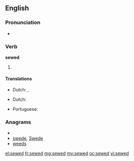 ==English==

===Pronunciation===
* {{a|US}} {{IPA|/ˈsəʊd/}}

===Verb===
'''sewed'''

# {{past of| to [[sew]]}}

====Translations====
{{trans-top|past tense of sow}}
* Dutch: {{t-|nl|naaide}}, {{t-|nl|naaiden}}
{{trans-mid}}
{{trans-bottom}}
{{trans-top|past tense of sow}}
* Dutch: {{t+|nl|genaaid}}
{{trans-mid}}
* Portuguese: {{t+|pt|cosido}}
{{trans-bottom}}

===Anagrams===
* {{alphagram|deesw}}
* [[swede#English|swede]], [[Swede#English|Swede]]
* [[weeds#English|weeds]]

[[el:sewed]]
[[fr:sewed]]
[[mg:sewed]]
[[my:sewed]]
[[oc:sewed]]
[[vi:sewed]]